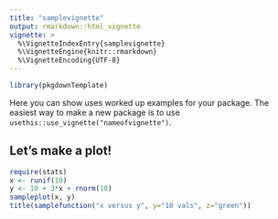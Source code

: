 ```yaml
---
title: "samplevignette"
output: rmarkdown::html_vignette
vignette: >
  %\VignetteIndexEntry{samplevignette}
  %\VignetteEngine{knitr::rmarkdown}
  %\VignetteEncoding{UTF-8}
---
```


```r
library(pkgdownTemplate)
```

Here you can show uses worked up examples for your package. The easiest way to make a new package is to use `usethis::use_vignette("nameofvignette")`.

## Let's make a plot!

```r
require(stats)
x <- runif(10)
y <- 10 + 3*x + rnorm(10)
sampleplot(x, y)
title(samplefunction("x versus y", y="10 vals", z="green"))
```
